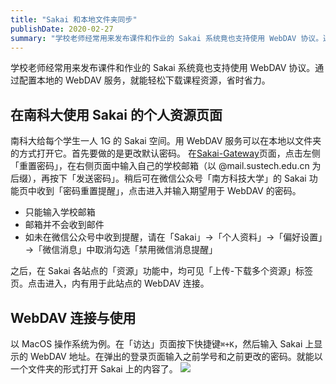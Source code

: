 ```yaml
---
title: "Sakai 和本地文件夹同步"
publishDate: 2020-02-27
summary: "学校老师经常用来发布课件和作业的 Sakai 系统竟也支持使用 WebDAV 协议。通过配置本地的 WebDAV 服务，就能轻松下载课程资源，省时省力。"
---
```


学校老师经常用来发布课件和作业的 Sakai 系统竟也支持使用 WebDAV 协议。通过配置本地的 WebDAV 服务，就能轻松下载课程资源，省时省力。

## 在南科大使用 Sakai 的个人资源页面

南科大给每个学生一人 1G 的 Sakai 空间。用 WebDAV 服务可以在本地以文件夹的方式打开它。首先要做的是更改默认密码。
在[Sakai-Gateway](https://sakai.sustech.edu.cn/portal/site/!gateway)页面，点击左侧「重置密码」，在右侧页面中输入自己的学校邮箱（以 @mail.sustech.edu.cn 为后缀），再按下「发送密码」。稍后可在微信公众号「南方科技大学」的 Sakai 功能页中收到「密码重置提醒」，点击进入并输入期望用于 WebDAV 的密码。

- 只能输入学校邮箱
- 邮箱并不会收到邮件
- 如未在微信公众号中收到提醒，请在「Sakai」→「个人资料」→「偏好设置」→「微信消息」中取消勾选「禁用微信消息提醒」

之后，在 Sakai 各站点的「资源」功能中，均可见「上传-下载多个资源」标签页。点击进入，内有用于此站点的 WebDAV 连接。

## WebDAV 连接与使用

以 MacOS 操作系统为例。在「访达」页面按下快捷键`⌘+K`，然后输入 Sakai 上显示的 WebDAV 地址。在弹出的登录页面输入之前学号和之前更改的密码。就能以一个文件夹的形式打开 Sakai 上的内容了。
![](/images/GLI9zeFc7rWfOhb.jpg)
